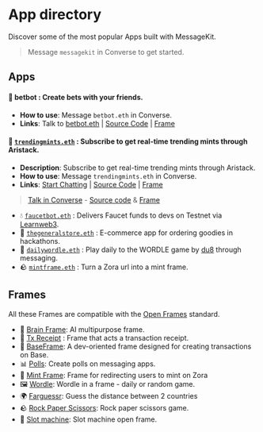 # App directory

Discover some of the most popular Apps built with MessageKit.

> Message `messagekit` in Converse to get started.

## Apps

#### 📅 betbot : Create bets with your friends.

- **How to use**: Message `betbot.eth` in Converse.
- **Links**: Talk to [betbot.eth](https://converse.xyz/dm/0x3c4784a8dcc73ac41bd8bf7a118e68e01e2aa0bb) | [Source Code](https://github.com/fabriguespe/trendingmints-bot) | [Frame](https://github.com/fabriguespe/trendingmints-frame)

#### 🚀 [`trendingmints.eth`]() : Subscribe to get real-time trending mints through Aristack.

- **Description**: Subscribe to get real-time trending mints through Aristack.
- **How to use**: Message `trendingmints.eth` in Converse.
- **Links**: [Start Chatting](https://converse.xyz/dm/trendingmints.eth) | [Source Code](https://github.com/fabriguespe/trendingmints-bot) | [Frame](https://github.com/fabriguespe/trendingmints-frame)

> [Talk in Converse](https://converse.xyz/dm/trendingmints.eth) - [Source code](https://github.com/fabriguespe/trendingmints-bot) & [Frame](https://github.com/fabriguespe/trendingmints-frame)

- 💧 [`faucetbot.eth`](https://github.com/fabriguespe/faucet-bot) : Delivers Faucet funds to devs on Testnet via [Learnweb3](https://learnweb3.io/faucets/).
- 🛒 [`thegeneralstore.eth`](https://github.com/fabriguespe/thegeneralstore-bot) : E-commerce app for ordering goodies in hackathons.
- 📅 [`dailywordle.eth`](https://converse.xyz/dm/dailywordle.eth) : Play daily to the WORDLE game by [du8](https://warpcast.com/ds8/0x2d31015a) through messaging.
- 🪨 [`mintframe.eth`](https://converse.xyz/dm/0xB7d51dD8331551D2FA0d185F8Ba08DcCd71499aD) : Turn a Zora url into a mint frame.

## Frames

All these Frames are compatible with the [Open Frames](https://www.openframes.xyz/) standard.

- 🧠 [Brain Frame](https://frame.brianknows.org/): AI multipurpose frame.
- 💸 [Tx Receipt](https://github.com/fabriguespe/tx-receipt-frame) : Frame that acts a transaction receipt.
- 💸 [BaseFrame](./directory/baseframe.mdx): A dev-oriented frame designed for creating transactions on Base.
- 📊 [Polls](https://fc-polls-five.vercel.app/): Create polls on messaging apps.
- 🌿 [Mint Frame](https://github.com/fabriguespe/mint-frame/): Frame for redirecting users to mint on Zora
- 🖼️ [Wordle](https://openframedl.vercel.app/): Wordle in a frame - daily or random game.
- 🌍 [Farguessr](https://farguessr.vercel.app/): Guess the distance between 2 countries
- 🪨 [Rock Paper Scissors](https://xmtp-frame-rock-paper-scissors.vercel.app/): Rock paper scissors game.
- 🎰 [Slot machine](https://slot-machine-frame.vercel.app/): Slot machine open frame.
